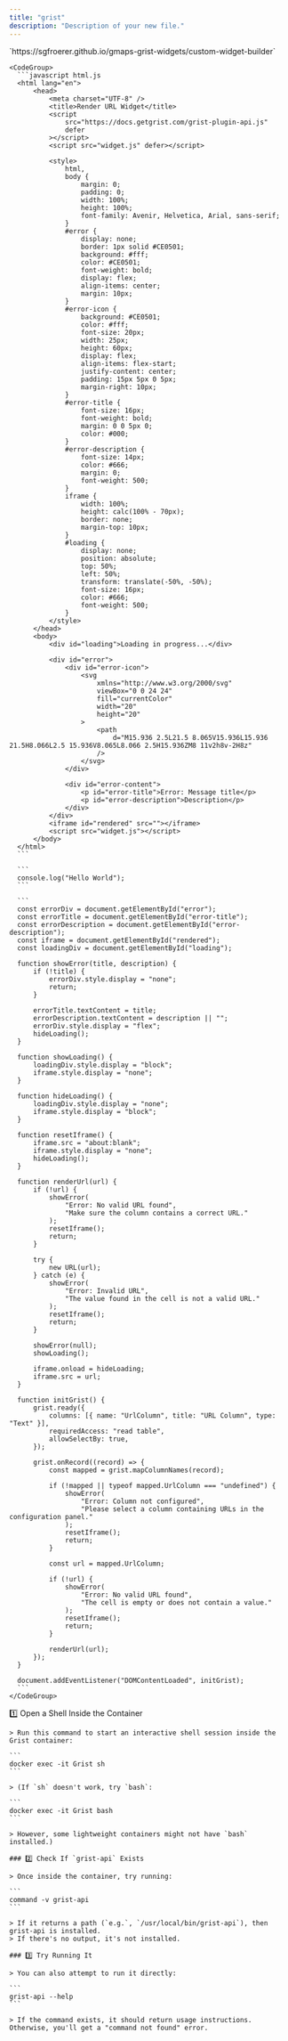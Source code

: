 ```yaml
---
title: "grist"
description: "Description of your new file."
---
```


<AccordionGroup>
  <Accordion title="Render URL Widget" defaultOpen={false} icon="link">
    `https://sgfroerer.github.io/gmaps-grist-widgets/custom-widget-builder`





    <CodeGroup>
      ```javascript html.js
      <html lang="en">
          <head>
              <meta charset="UTF-8" />
              <title>Render URL Widget</title>
              <script
                  src="https://docs.getgrist.com/grist-plugin-api.js"
                  defer
              ></script>
              <script src="widget.js" defer></script>

              <style>
                  html,
                  body {
                      margin: 0;
                      padding: 0;
                      width: 100%;
                      height: 100%;
                      font-family: Avenir, Helvetica, Arial, sans-serif;
                  }
                  #error {
                      display: none;
                      border: 1px solid #CE0501;
                      background: #fff;
                      color: #CE0501;
                      font-weight: bold;
                      display: flex;
                      align-items: center;
                      margin: 10px;
                  }
                  #error-icon {
                      background: #CE0501;
                      color: #fff;
                      font-size: 20px;
                      width: 25px;
                      height: 60px;
                      display: flex;
                      align-items: flex-start;
                      justify-content: center;
                      padding: 15px 5px 0 5px;
                      margin-right: 10px;
                  }
                  #error-title {
                      font-size: 16px;
                      font-weight: bold;
                      margin: 0 0 5px 0;
                      color: #000;
                  }
                  #error-description {
                      font-size: 14px;
                      color: #666;
                      margin: 0;
                      font-weight: 500;
                  }
                  iframe {
                      width: 100%;
                      height: calc(100% - 70px);
                      border: none;
                      margin-top: 10px;
                  }
                  #loading {
                      display: none;
                      position: absolute;
                      top: 50%;
                      left: 50%;
                      transform: translate(-50%, -50%);
                      font-size: 16px;
                      color: #666;
                      font-weight: 500;
                  }
              </style>
          </head>
          <body>
              <div id="loading">Loading in progress...</div>

              <div id="error">
                  <div id="error-icon">
                      <svg
                          xmlns="http://www.w3.org/2000/svg"
                          viewBox="0 0 24 24"
                          fill="currentColor"
                          width="20"
                          height="20"
                      >
                          <path
                              d="M15.936 2.5L21.5 8.065V15.936L15.936 21.5H8.066L2.5 15.936V8.065L8.066 2.5H15.936ZM8 11v2h8v-2H8z"
                          />
                      </svg>
                  </div>

                  <div id="error-content">
                      <p id="error-title">Error: Message title</p>
                      <p id="error-description">Description</p>
                  </div>
              </div>
              <iframe id="rendered" src=""></iframe>
              <script src="widget.js"></script>
          </body>
      </html>
      ```

      ```
      console.log("Hello World");
      ```

      ```
      const errorDiv = document.getElementById("error");
      const errorTitle = document.getElementById("error-title");
      const errorDescription = document.getElementById("error-description");
      const iframe = document.getElementById("rendered");
      const loadingDiv = document.getElementById("loading");

      function showError(title, description) {
          if (!title) {
              errorDiv.style.display = "none";
              return;
          }

          errorTitle.textContent = title;
          errorDescription.textContent = description || "";
          errorDiv.style.display = "flex";
          hideLoading();
      }

      function showLoading() {
          loadingDiv.style.display = "block";
          iframe.style.display = "none";
      }

      function hideLoading() {
          loadingDiv.style.display = "none";
          iframe.style.display = "block";
      }

      function resetIframe() {
          iframe.src = "about:blank";
          iframe.style.display = "none";
          hideLoading();
      }

      function renderUrl(url) {
          if (!url) {
              showError(
                  "Error: No valid URL found",
                  "Make sure the column contains a correct URL."
              );
              resetIframe();
              return;
          }

          try {
              new URL(url);
          } catch (e) {
              showError(
                  "Error: Invalid URL",
                  "The value found in the cell is not a valid URL."
              );
              resetIframe();
              return;
          }

          showError(null);
          showLoading();

          iframe.onload = hideLoading;
          iframe.src = url;
      }

      function initGrist() {
          grist.ready({
              columns: [{ name: "UrlColumn", title: "URL Column", type: "Text" }],
              requiredAccess: "read table",
              allowSelectBy: true,
          });

          grist.onRecord((record) => {
              const mapped = grist.mapColumnNames(record);

              if (!mapped || typeof mapped.UrlColumn === "undefined") {
                  showError(
                      "Error: Column not configured",
                      "Please select a column containing URLs in the configuration panel."
                  );
                  resetIframe();
                  return;
              }

              const url = mapped.UrlColumn;

              if (!url) {
                  showError(
                      "Error: No valid URL found",
                      "The cell is empty or does not contain a value."
                  );
                  resetIframe();
                  return;
              }

              renderUrl(url);
          });
      }

      document.addEventListener("DOMContentLoaded", initGrist);
      ```
    </CodeGroup>
  </Accordion>

  <Accordion title="Check if grist-api is installed in Grist container" defaultOpen={false}>
    1️⃣ Open a Shell Inside the Container

    > Run this command to start an interactive shell session inside the Grist container:

    ```
    docker exec -it Grist sh
    ```

    > (If `sh` doesn't work, try `bash`:

    ```
    docker exec -it Grist bash
    ```

    > However, some lightweight containers might not have `bash` installed.)

    ### 2️⃣ Check If `grist-api` Exists

    > Once inside the container, try running:

    ```
    command -v grist-api
    ```

    > If it returns a path (`e.g.`, `/usr/local/bin/grist-api`), then grist-api is installed.
    > If there's no output, it's not installed.

    ### 3️⃣ Try Running It

    > You can also attempt to run it directly:

    ```
    grist-api --help
    ```

    > If the command exists, it should return usage instructions. Otherwise, you'll get a "command not found" error.
  </Accordion>
</AccordionGroup>